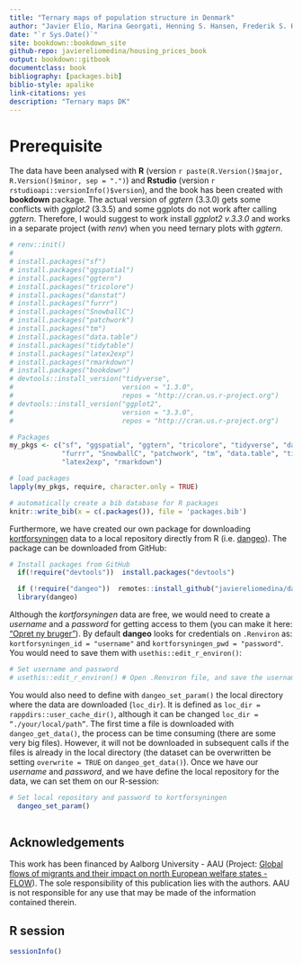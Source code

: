 ```yaml
---
title: "Ternary maps of population structure in Denmark"
author: "Javier Elío, Marina Georgati, Henning S. Hansen, Frederik S. Hass, Carsten Keßler"
date: "`r Sys.Date()`"
site: bookdown::bookdown_site
github-repo: javiereliomedina/housing_prices_book
output: bookdown::gitbook
documentclass: book
bibliography: [packages.bib]
biblio-style: apalike
link-citations: yes
description: "Ternary maps DK"
---
```


# Prerequisite {.unnumbered}

The data have been analysed with **R** (version `r paste(R.Version()$major, R.Version()$minor, sep = ".")`) and **Rstudio** (version `r rstudioapi::versionInfo()$version`), and the book has been created with **bookdown** package. The actual version of *ggtern* (3.3.0) gets some conflicts with *ggplot2* (3.3.5) and some ggplots do not work after calling *ggtern*. Therefore, I would suggest to work install *ggplot2 v.3.3.0* and works in a separate project (with *renv*) when you need ternary plots with *ggtern*.

```r

# renv::init()
# 
# install.packages("sf")
# install.packages("ggspatial")
# install.packages("ggtern")
# install.packages("tricolore")
# install.packages("danstat")
# install.packages("furrr")
# install.packages("SnowballC")
# install.packages("patchwork")
# install.packages("tm")
# install.packages("data.table")
# install.packages("tidytable")
# install.packages("latex2exp")
# install.packages("rmarkdown")
# install.packages("bookdown")
# devtools::install_version("tidyverse",
#                           version = "1.3.0",
#                           repos = "http://cran.us.r-project.org")
# devtools::install_version("ggplot2",
#                           version = "3.3.0",
#                           repos = "http://cran.us.r-project.org")

```

```r

# Packages
my_pkgs <- c("sf", "ggspatial", "ggtern", "tricolore", "tidyverse", "danstat",
             "furrr", "SnowballC", "patchwork", "tm", "data.table", "tidytable",
             "latex2exp", "rmarkdown")

# load packages
lapply(my_pkgs, require, character.only = TRUE)

```

```r

# automatically create a bib database for R packages
knitr::write_bib(x = c(.packages()), file = 'packages.bib')

```

Furthermore, we have created our own package for downloading [kortforsyningen](https://kortforsyningen.dk/) data to a local repository directly from R (i.e. [dangeo](https://github.com/javiereliomedina/dangeo.git)). The package can be downloaded from GitHub: 

```r

# Install packages from GitHub
  if(!require("devtools"))  install.packages("devtools")

  if (!require("dangeo"))  remotes::install_github("javiereliomedina/dangeo")
  library(dangeo)

```

Although the *kortforsyningen* data are free, we would need to create a *username* and a *password* for getting access to them (you can make it here: ["Opret ny bruger"](https://kortforsyningen.dk/indhold/min-side-0)). By default **dangeo** looks for credentials on `.Renviron` as: `kortforsyningen_id = "username"` and `kortforsyningen_pwd = "password"`. You would need to save them with `usethis::edit_r_environ()`: 

```r

# Set username and password 
# usethis::edit_r_environ() # Open .Renviron file, and save the username (kortforsyningen_id = "your_username") and password (kortforsyningen_pwd = "your_password")

```

You would also need to define with `dangeo_set_param()` the local directory where the data are downloaded (`loc_dir`). It is defined as `loc_dir = rappdirs::user_cache_dir()`, although it can be changed `loc_dir = “./your/local/path”`. The first time a file is downloaded with `dangeo_get_data()`, the process can be time consuming (there are some very big files). However, it will not be downloaded in subsequent calls if the files is already in the local directory (the dataset can be overwritten be setting `overwrite = TRUE` on `dangeo_get_data()`). Once we have our *username* and *password*, and we have define the local repository for the data, we can set them on our R-session:

```r

# Set local repository and password to kortforsyningen
  dangeo_set_param()
  
```

## Acknowledgements {-}

This work has been financed by Aalborg University - AAU (Project: [Global flows of migrants and their impact on north European welfare states - FLOW](https://www.flow.aau.dk/)). The sole responsibility of this publication lies with the authors. AAU is not responsible for any use that may be made of the information contained therein.

## R session {-}

```r

sessionInfo()

```

